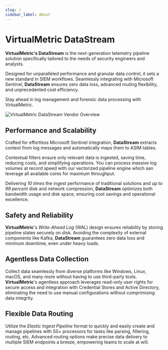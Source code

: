 ```yaml
---
slug: /
sidebar_label: About
---
```


# VirtualMetric DataStream

**VirtualMetric's DataStream** is the next-generation telemetry pipeline solution specifically tailored to the needs of security engineers and analysts.

Designed for unparalleled performance and granular data control, it sets a new standard in SIEM workflows. Seamlessly integrating with Microsoft Sentinel, **DataStream** ensures zero data loss, advanced routing flexibility, and unprecedented cost efficiency. 

Stay ahead in log management and forensic data processing with VirtualMetric.

<img src="/img/about-vendor.png" alt="VirtualMetric DataStream Vendor Overview"/>

## Performance and Scalability

Crafted for effortless Microsoft Sentinel integration, **DataStream** extracts context from log messages and automatically maps them to ASIM tables.

Contextual filters ensure only relevant data is ingested, saving time, reducing costs, and simplifying operations. You can process massive log volumes at record speed with our vectorized pipeline engine which aan leverage all available cores for maximum throughput.

Delivering _10 times_ the ingest performance of traditional solutions and up to _99 percent_ disk and network compression, **DataStream** optimizes both bandwidth usage and disk space, ensuring cost savings and operational excellence.

## Safety and Reliability

**VirtualMetric**'s _Write-Ahead Log_ (WAL) design ensures reliability by storing pipeline states securely on disk. Avoiding the complexity of external components like Kafka, **DataStream** guarantees zero data loss and minimum downtime, even under heavy loads.

## Agentless Data Collection

Collect data seamlessly from diverse platforms like Windows, Linux, macOS, and many more without having to use third-party tools. **VirtualMetric**'s agentless approach leverages read-only user rights for secure access and integration with Credential Stores and Active Directory, eliminating the need to use manual configurations without comprimising data integrity.

## Flexible Data Routing

Utilize the _Elastic Ingest Pipeline_ format to quickly and easily create and manage pipelines with 50+ processors for tasks like parsing, filtering, routing, etc. Advanced routing options make precise data delivery to multiple SIEM endpoints a breeze, empowering teams to scale at will.
